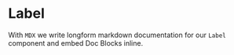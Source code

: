 
<Meta title="Demo/Label" component={Label} />

# Label

With `MDX` we write longform markdown documentation for our `Label` component and embed Doc Blocks inline.

<Props of={Label} />

<Story name="positive">
  <Label value="Test value prop" />
</Story>
